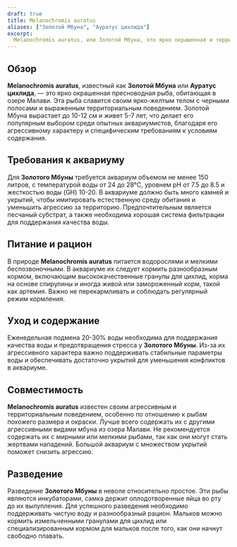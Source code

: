 ```yaml
---
draft: true
title: Melanochromis auratus
aliases: ["Золотой Мбуна", "Ауратус цихлида"]
excerpt:
  Melanochromis auratus, или Золотой Мбуна, это ярко окрашенная и территориальная цихлида, обитающая в озере Малави.
---
```


## Обзор

**Melanochromis auratus**, известный как **Золотой Мбуна** или **Ауратус цихлида**, — это ярко окрашенная пресноводная
рыба, обитающая в озере Малави. Эта рыба славится своим ярко-желтым телом с черными полосами и выраженным
территориальным поведением. Золотой Мбуна вырастает до 10-12 см и живет 5-7 лет, что делает его популярным выбором среди
опытных аквариумистов, благодаря его агрессивному характеру и специфическим требованиям к условиям содержания.

## Требования к аквариуму

Для **Золотого Мбуны** требуется аквариум объемом не менее 150 литров, с температурой воды от 24 до 28°C, уровнем pH от
7.5 до 8.5 и жесткостью воды (GH) 10-20. В аквариуме должно быть много камней и укрытий, чтобы имитировать естественную
среду обитания и уменьшить агрессию за территорию. Предпочтительным является песчаный субстрат, а также необходима
хорошая система фильтрации для поддержания качества воды.

## Питание и рацион

В природе **Melanochromis auratus** питается водорослями и мелкими беспозвоночными. В аквариуме их следует кормить
разнообразным кормом, включающим высококачественные гранулы для цихлид, корма на основе спирулины и иногда живой или
замороженный корм, такой как артемия. Важно не перекармливать и соблюдать регулярный режим кормления.

## Уход и содержание

Еженедельная подмена 20-30% воды необходима для поддержания качества воды и предотвращения стресса у **Золотого Мбуны**.
Из-за их агрессивного характера важно поддерживать стабильные параметры воды и обеспечивать достаточно укрытий для
уменьшения конфликтов в аквариуме.

## Совместимость

**Melanochromis auratus** известен своим агрессивным и территориальным поведением, особенно по отношению к рыбам
похожего размера и окраски. Лучше всего содержать их с другими агрессивными видами мбуна из озера Малави. Не
рекомендуется содержать их с мирными или мелкими рыбами, так как они могут стать жертвами нападений. Большой аквариум с
множеством укрытий поможет снизить агрессию.

## Разведение

Разведение **Золотого Мбуны** в неволе относительно простое. Эти рыбы являются инкубаторами, самка держит
оплодотворенные яйца во рту до их вылупления. Для успешного разведения необходимо поддерживать чистую воду и
разнообразный рацион. Мальков можно кормить измельченными гранулами для цихлид или специализированным кормом для мальков
после того, как они начнут свободно плавать.
